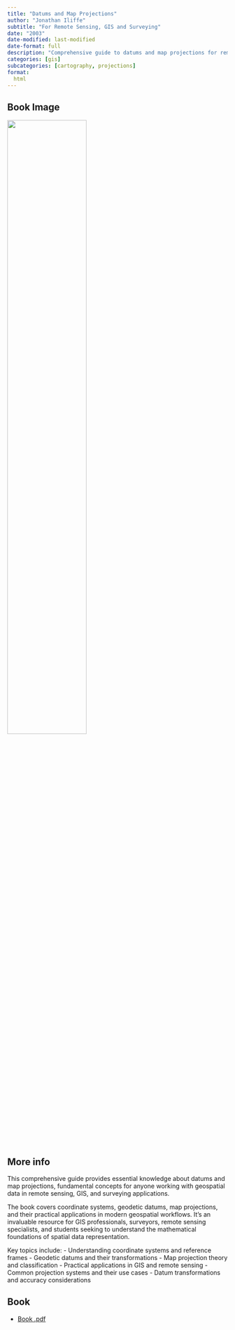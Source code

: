 ```yaml
---
title: "Datums and Map Projections"
author: "Jonathan Iliffe"
subtitle: "For Remote Sensing, GIS and Surveying"
date: "2003"
date-modified: last-modified
date-format: full
description: "Comprehensive guide to datums and map projections for remote sensing, GIS and surveying applications"
categories: [gis]
subcategories: [cartography, projections]
format:
  html
---
```


## Book Image

![](/books/Datums-Map-Projections.png){width="60%"}

## More info

This comprehensive guide provides essential knowledge about datums and map projections, fundamental concepts for anyone working with geospatial data in remote sensing, GIS, and surveying applications.

The book covers coordinate systems, geodetic datums, map projections, and their practical applications in modern geospatial workflows. It's an invaluable resource for GIS professionals, surveyors, remote sensing specialists, and students seeking to understand the mathematical foundations of spatial data representation.

Key topics include:
- Understanding coordinate systems and reference frames
- Geodetic datums and their transformations
- Map projection theory and classification
- Practical applications in GIS and remote sensing
- Common projection systems and their use cases
- Datum transformations and accuracy considerations

## Book

- [Book .pdf](/books/Datums-Map-Projections.pdf){width="60%"}
